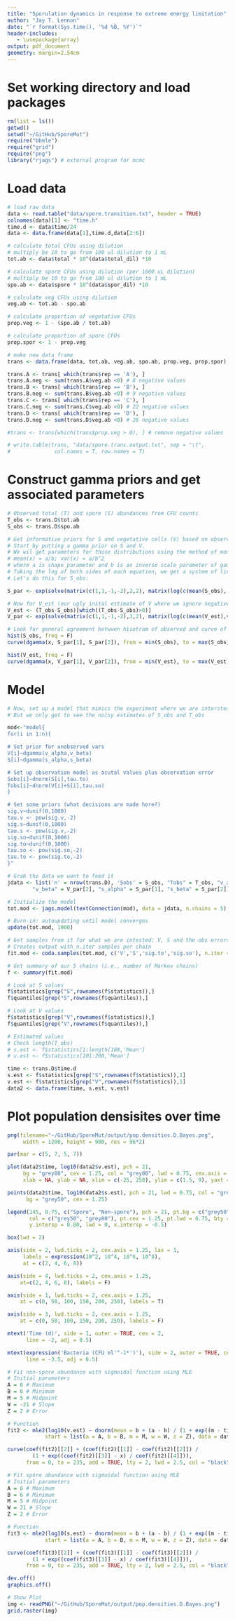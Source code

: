 ```yaml
---
title: "Sporulation dynamics in response to extreme energy limitation"
author: "Jay T. Lennon"
date: "`r format(Sys.time(), '%d %B, %Y')`"
header-includes:
   - \usepackage{array}
output: pdf_document
geometry: margin=2.54cm
---
```


# Set working directory and load packages
```r
rm(list = ls())
getwd()
setwd("~/GitHub/SporeMut")
require("bbmle")
require("grid")
require("png")
library("rjags") # external program for mcmc
```

# Load data
```r
# load raw data
data <- read.table("data/spore.transition.txt", header = TRUE)
colnames(data)[1] <- "time.h"
time.d <- data$time/24
data <- data.frame(data[1],time.d,data[2:6])

# calculate total CFUs using dilution 
# multiply be 10 to go from 100 ul dilution to 1 mL
tot.ab <- data$total * 10^(data$total_dil) *10

# calculate spore CFUs using dilution (per 1000 uL dilution)
# multiply be 10 to go from 100 ul dilution to 1 mL
spo.ab <- data$spore * 10^(data$spor_dil) *10

# calculate veg CFUs using dilution
veg.ab <- tot.ab - spo.ab

# calculate proportion of vegetative CFUs
prop.veg <- 1 - (spo.ab / tot.ab)

# calculate proportion of spore CFUs
prop.spor <- 1 - prop.veg

# make new data frame
trans <- data.frame(data, tot.ab, veg.ab, spo.ab, prop.veg, prop.spor)

trans.A <- trans[ which(trans$rep == 'A'), ]
trans.A.neg <- sum(trans.A$veg.ab <0) # 8 negative values
trans.B <- trans[ which(trans$rep == 'B'), ]
trans.B.neg <- sum(trans.B$veg.ab <0) # 9 negative values
trans.C <- trans[ which(trans$rep == 'C'), ]
trans.C.neg <- sum(trans.C$veg.ab <0) # 22 negative values
trans.D <- trans[ which(trans$rep == 'D'), ]
trans.D.neg <- sum(trans.D$veg.ab <0) # 26 negative values

#trans <- trans[which(trans$prop.veg > 0), ] # remove negative values

# write.table(trans, "data/spore.trans.output.txt", sep = "\t",
#              col.names = T, row.names = T)
```

# Construct gamma priors and get associated parameters 
```r
# Observed total (T) and spore (S) abundances from CFU counts
T_obs <- trans.D$tot.ab
S_obs <- trans.D$spo.ab

# Get informative priors for S and vegetative cells (V) based on observed values
# Start by putting a gamma prior on S and V. 
# We wil get parameters for those distributions using the method of moments:
# mean(x) = a/b; var(x) = a/b^2
# where a is shape parameter and b is an inverse scale parameter of gamma distribution
# Taking the log of both sides of each equation, we get a system of linear equations
# Let's do this for S_obs:

S_par <- exp(solve(matrix(c(1,1,-1,-2),2,2), matrix(log(c(mean(S_obs), var(S_obs))),2,1)))

# Now for V_est (our ugly inital estimate of V where we ignore negatives)
V_est <- (T_obs-S_obs)[which((T_obs-S_obs)>0)]
V_par <- exp(solve(matrix(c(1,1,-1,-2),2,2), matrix(log(c(mean(V_est),var(V_est))),2,1)))

# Look for general agreement betwwen hisotram of observed and curve of gamma priors
hist(S_obs, freq = F)
curve(dgamma(x, S_par[1], S_par[2]), from = min(S_obs), to = max(S_obs), add = T)

hist(V_est, freq = F)
curve(dgamma(x, V_par[1], V_par[2]), from = min(V_est), to = max(V_est), add = T)
```

# Model
```r
# Now, set up a model that mimics the experiment where we are intersted in V and S
# But we only get to see the noisy estimates of S_obs and T_obs

mod<-"model{
for(i in 1:n){

# Set prior for unobserved vars
V[i]~dgamma(v_alpha,v_beta)
S[i]~dgamma(s_alpha,s_beta)

# Set up observation model as acutal values plus observation error
Sobs[i]~dnorm(S[i],tau.to)
Tobs[i]~dnorm(V[i]+S[i],tau.so)
}

# Set some priors (what decisions are made here?)
sig.v~dunif(0,1000)
tau.v <- pow(sig.v,-2)
sig.s~dunif(0,1000)
tau.s <- pow(sig.v,-2)
sig.so~dunif(0,1000)
sig.to~dunif(0,1000)
tau.so <- pow(sig.so,-2)
tau.to <- pow(sig.to,-2)
}"

# Grab the data we want to feed it
jdata <- list('n' = nrow(trans.D), 'Sobs' = S_obs, "Tobs" = T_obs, "v_alpha" = V_par[1], 
        "v_beta" = V_par[2], "s_alpha" = S_par[1], "s_beta" = S_par[2])

# Initialize the model
tot.mod <- jags.model(textConnection(mod), data = jdata, n.chains = 5)

# Burn-in: autoupdating until model converges
update(tot.mod, 1000)

# Get samples from it for what we are intested: V, S and the obs errors
# Creates output with n.iter samples per chain
fit.mod <- coda.samples(tot.mod, c('V','S','sig.to','sig.so'), n.iter = 5000)

# Get summary of our 5 chains (i.e., number of Markov chains)
f <- summary(fit.mod)

# Look at S values
f$statistics[grep("S",rownames(f$statistics)),]
f$quantiles[grep("S",rownames(f$quantiles)),]

# Look at V values
f$statistics[grep("V",rownames(f$statistics)),]
f$quantiles[grep("V",rownames(f$quantiles)),]

# Estimated values
# Check length(T_obs)
# s.est <- f$statistics[1:length(100,'Mean']
# v.est <- f$statistics[101:200,'Mean']

time <- trans.D$time.d
s.est <- f$statistics[grep("S",rownames(f$statistics)),1]
v.est <- f$statistics[grep("V",rownames(f$statistics)),1]
data2 <- data.frame(time, s.est, v.est)
```

# Plot population densisites over time 
```r
png(filename="~/GitHub/SporeMut/output/pop.densities.D.Bayes.png",
     width = 1200, height = 900, res = 96*2)

par(mar = c(5, 7, 5, 7))

plot(data2$time, log10(data2$v.est), pch = 21, 
     bg = "grey80", cex = 1.25, col = "grey80", lwd = 0.75, cex.axis = 1.25, 
     xlab = NA, ylab = NA, xlim = c(-25, 250), ylim = c(1.5, 9), yaxt = "n", xaxt = "n")

points(data2$time, log10(data2$s.est), pch = 21, lwd = 0.75, col = "grey50", 
      bg = "grey50", cex = 1.25)

legend(145, 8.75, c("Spore", "Non-spore"), pch = 21, pt.bg = c("grey50", "grey80"), 
       col = c("grey50", "grey80"), pt.cex = 1.25, pt.lwd = 0.75, bty = 'n', 
       y.intersp = 0.80, lwd = 0, x.intersp = -0.5)

box(lwd = 2)

axis(side = 2, lwd.ticks = 2, cex.axis = 1.25, las = 1,
     labels = expression(10^2, 10^4, 10^6, 10^8),
     at = c(2, 4, 6, 8))

axis(side = 4, lwd.ticks = 2, cex.axis = 1.25,
    at=c(2, 4, 6, 8), labels = F)

axis(side = 1, lwd.ticks = 2, cex.axis = 1.25,
    at = c(0, 50, 100, 150, 200, 250), labels = T)

axis(side = 3, lwd.ticks = 2, cex.axis = 1.25,
    at = c(0, 50, 100, 150, 200, 250), labels = F)

mtext('Time (d)', side = 1, outer = TRUE, cex = 2, 
      line = -2, adj = 0.5)

mtext(expression('Bacteria (CFU ml'^-1*')'), side = 2, outer = TRUE, cex = 2, 
      line = -3.5, adj = 0.5)

# Fit non-spore abundance with sigmoidal function using MLE
# Initial parameters
A = 6 # Maximum 
B = 6 # Minimum
M = 5 # Midpoint
W = -21 # Slope
Z = 2 # Error

# Function
fit2 <- mle2(log10(v.est) ~ dnorm(mean = b + (a - b) / (1 + exp((m - time) / w)), sd = z),
            start = list(a = A, b = B, m = M, w = W, z = Z), data = data2) 

curve(coef(fit2)[[2]] + (coef(fit2)[[1]] - coef(fit2)[[2]]) / 
        (1 + exp((coef(fit2)[[3]] - x) / coef(fit2)[[4]])), 
      from = 0, to = 235, add = TRUE, lty = 2, lwd = 2.5, col = "black") 

# Fit spore abundance with sigmoidal function using MLE
# Initial parameters
A = 6 # Maximum 
B = 6 # Minimum
M = 5 # Midpoint
W = 21 # Slope
Z = 2 # Error

# Function
fit3 <- mle2(log10(s.est) ~ dnorm(mean = b + (a - b) / (1 + exp((m - time) / w)), sd = z),
            start = list(a = A, b = B, m = M, w = W, z = Z), data = data2) 

curve(coef(fit3)[[2]] + (coef(fit3)[[1]] - coef(fit3)[[2]]) / 
        (1 + exp((coef(fit3)[[3]] - x) / coef(fit3)[[4]])), 
      from = 0, to = 235, add = TRUE, lty = 2, lwd = 2.5, col = "black") 

dev.off()
graphics.off()

# Show Plot
img <- readPNG("~/GitHub/SporeMut/output/pop.densities.D.Bayes.png")
grid.raster(img)
```